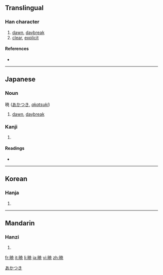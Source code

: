 {{see|曉}}
==Translingual==

===Han character===
{{Han char|rn=72|rad=日|as=08|sn=12|four=|canj=日十廿山 (AJTU)}}

# [[dawn]], [[daybreak]]
# [[clear]], [[explicit]]

====References====
* {{Han ref|kx=0497.311|dkj=14031|hdz=21516.011|uh=6681|ud=26241}}

----

==Japanese==

===Noun===
暁 ([[あかつき]], ''[[akatsuki]]'')

# [[dawn]], [[daybreak]]

===Kanji===
{{ja-kanji|grade=c|rs=日08}}

# {{defn|Japanese}}

====Readings====
* {{ja-readings|on=[[ぎょう]] (gyō), [[きょう]] (kyō)|kun=[[あかつき]] (akatsuki), [[さとる]] (satoru)}}

[[Category:Japanese nouns|あかつき]]

----

==Korean==

===Hanja===
{{ko-hanja|hangeul=효|eumhun=|rv=hyo|mr=hyo|y=hyo}}

# {{defn|Korean}}

----

==Mandarin==

===Hanzi===
{{cmn-hanzi|pin=[[gěng]] ([[geng3]]), [[gèng]] ([[geng4]]), [[xiǎo]] ([[xiao3]])|wg=keng<sup>3</sup>, keng<sup>4</sup>, hsiao<sup>3</sup>}}

# {{defn|Mandarin}}

[[fr:暁]]
[[it:暁]]
[[li:暁]]
[[ja:暁]]
[[vi:暁]]
[[zh:暁]]